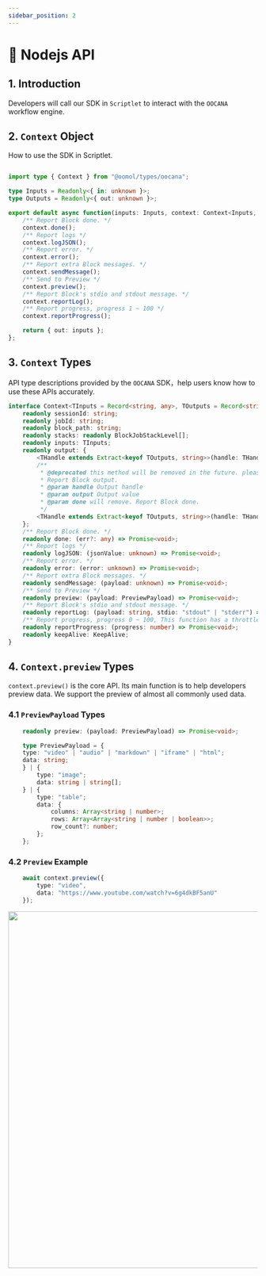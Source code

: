 ```yaml
---
sidebar_position: 2
---
```



# 📗 Nodejs API

## 1. Introduction

Developers will call our SDK in  `Scriptlet` to interact with the `OOCANA` workflow engine.

## 2. `Context` Object

How to use the SDK in Scriptlet.

```typescript

import type { Context } from "@oomol/types/oocana";

type Inputs = Readonly<{ in: unknown }>;
type Outputs = Readonly<{ out: unknown }>;

export default async function(inputs: Inputs, context: Context<Inputs, Outputs>): Promise<Outputs> {
    /** Report Block done. */
    context.done();
    /** Report logs */
    context.logJSON();
    /** Report error. */
    context.error();
    /** Report extra Block messages. */
    context.sendMessage();
    /** Send to Preview */
    context.preview();
    /** Report Block's stdio and stdout message. */
    context.reportLog();
    /** Report progress, progress 1 ~ 100 */
    context.reportProgress();

    return { out: inputs };
};

```

## 3. `Context` Types

API type descriptions provided by the `OOCANA` SDK，help users know how to use these APIs accurately.

```typescript
interface Context<TInputs = Record<string, any>, TOutputs = Record<string, any>> {
    readonly sessionId: string;
    readonly jobId: string;
    readonly block_path: string;
    readonly stacks: readonly BlockJobStackLevel[];
    readonly inputs: TInputs;
    readonly output: {
        <THandle extends Extract<keyof TOutputs, string>>(handle: THandle, output: TOutputs[THandle]): Promise<void>;
        /**
         * @deprecated this method will be removed in the future. please use function without done parameter. if you want to report block done, please use context.done() instead.
         * Report Block output.
         * @param handle Output handle
         * @param output Output value
         * @param done will remove. Report Block done.
         */
        <THandle extends Extract<keyof TOutputs, string>>(handle: THandle, output: TOutputs[THandle], done: boolean): Promise<void>;
    };
    /** Report Block done. */
    readonly done: (err?: any) => Promise<void>;
    /** Report logs */
    readonly logJSON: (jsonValue: unknown) => Promise<void>;
    /** Report error. */
    readonly error: (error: unknown) => Promise<void>;
    /** Report extra Block messages. */
    readonly sendMessage: (payload: unknown) => Promise<void>;
    /** Send to Preview */
    readonly preview: (payload: PreviewPayload) => Promise<void>;
    /** Report Block's stdio and stdout message. */
    readonly reportLog: (payload: string, stdio: "stdout" | "stderr") => Promise<void>;
    /** Report progress, progress 0 ~ 100, This function has a throttle effect, triggering once every 300ms. */
    readonly reportProgress: (progress: number) => Promise<void>;
    readonly keepAlive: KeepAlive;
}
```

## 4. `Context.preview` Types

`context.preview()` is the core API. Its main function is to help developers preview data. We support the preview of almost all commonly used data.

### 4.1 `PreviewPayload` Types

```typescript
    readonly preview: (payload: PreviewPayload) => Promise<void>;
```

```typescript
    type PreviewPayload = {
    type: "video" | "audio" | "markdown" | "iframe" | "html";
    data: string;
    } | {
        type: "image";
        data: string | string[];
    } | {
        type: "table";
        data: {
            columns: Array<string | number>;
            rows: Array<Array<string | number | boolean>>;
            row_count?: number;
        };
    };

```

### 4.2 `Preview` Example

```typescript
    await context.preview({
        type: "video",
        data: "https://www.youtube.com/watch?v=6g4dkBF5anU"
    });
```

<img src={node_preview} width="720" />